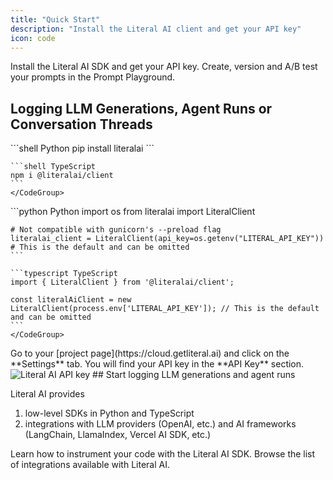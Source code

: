 ```yaml
---
title: "Quick Start"
description: "Install the Literal AI client and get your API key"
icon: code
---
```


<CardGroup cols={2}>

<Card title="Instrument your Code" icon="code" color="#FF0581" href="/get-started/quick-start#logging-llm-generations-agent-runs-or-conversation-threads">
  Install the Literal AI SDK and get your API key.
</Card>

<Card title="Create your first Prompt from the Playground" icon="sparkles" color="#2eb88a" href="/guides/playground">
  Create, version and A/B test your prompts in the Prompt Playground.
</Card>

</CardGroup>

## Logging LLM Generations, Agent Runs or Conversation Threads
<Steps>
  <Step title="Install the Literal AI package">
    <CodeGroup>
    ```shell Python
    pip install literalai
    ```

    ```shell TypeScript
    npm i @literalai/client
    ```
    </CodeGroup>
  </Step>

  <Step title="Instantiate the Literal AI client">
    <CodeGroup>
    ```python Python
    import os
    from literalai import LiteralClient

    # Not compatible with gunicorn's --preload flag
    literalai_client = LiteralClient(api_key=os.getenv("LITERAL_API_KEY")) # This is the default and can be omitted
    ```

    ```typescript TypeScript
    import { LiteralClient } from '@literalai/client';

    const literalAiClient = new LiteralClient(process.env['LITERAL_API_KEY']); // This is the default and can be omitted
    ```
    </CodeGroup>
  </Step>
  <Step title="Get your Literal AI API Key">
    Go to your [project page](https://cloud.getliteral.ai) and click on the **Settings** tab. You will find your API key in the **API Key** section.
    <Frame caption="Copy your API key">
      <img src="/images/api_key.png" alt="Literal AI API key"/>
    </Frame>
  </Step>
</Steps>
## Start logging LLM generations and agent runs

Literal AI provides 
1. low-level SDKs in Python and TypeScript
2. integrations with LLM providers (OpenAI, etc.) and AI frameworks (LangChain, LlamaIndex, Vercel AI SDK, etc.)

<CardGroup cols={2}>
<Card title="Logging" icon="list-tree" color="#2eb88a" href="/guides/logs">
  Learn how to instrument your code with the Literal AI SDK.
</Card>

<Card title="Integrations" icon="gears" color="#FF0581" href="/integrations">
  Browse the list of integrations available with Literal AI.
</Card>
</CardGroup>
